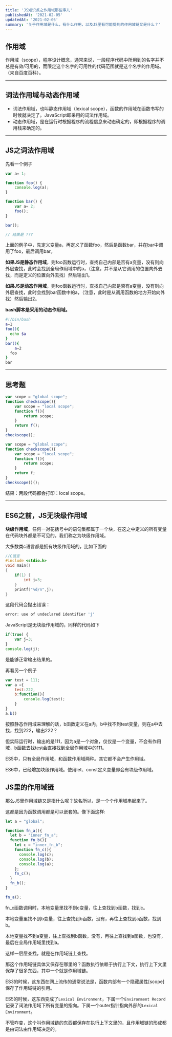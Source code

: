 ```yaml
---
title: 'JS知识点之作用域那些事儿'
publishedAt: '2021-02-05'
updatedAt: '2021-02-05'
summary: '关于作用域是什么，有什么作用，以及JS里有可能提到的作用域链又是什么？'
---
```


## 作用域

作用域（scope），程序设计概念，通常来说，一段程序代码中所用到的名字并不总是有效/可用的，而限定这个名字的可用性的代码范围就是这个名字的作用域。（来自百度百科）。

---

## 词法作用域与动态作用域

- 词法作用域，也叫静态作用域（lexical scope），函数的作用域在函数书写的时候就决定了。JavaScript即采用的词法作用域。
- 动态作用域，是在运行时根据程序的流程信息来动态确定的，即根据程序的调用栈来确定的。

---


## JS之词法作用域

先看一个例子

```javascript
var a= 1;

function foo() {
    console.log(a);
}

function bar() {
    var a= 2;
    foo();
}

bar();

// 结果是 ???
```

上面的例子中，先定义变量a，再定义了函数foo，然后是函数bar，并在bar中调用了foo，最后调用bar。

**如果JS是静态作用域**，则foo函数运行时，查找自己内部是否有a变量，没有则向外层查找，此时会找到全局作用域中的a，（注意，并不是从它调用的位置向外去找，而是定义的位置向外去找）然后输出1。

**如果JS是动态作用域**，则foo函数运行时，查找自己内部是否有a变量，没有则向外层查找，此时会找到bar函数中的a，（注意，此时是从调用函数的地方开始向外找）然后输出2。

**bash脚本是采用的动态作用域。**

```bash
#!/bin/bash
a=1
foo(){
  echo $a
}
bar(){
	a=2
  foo
}
bar
```

---


## 思考题

```javascript
var scope = "global scope";
function checkscope(){
    var scope = "local scope";
    function f(){
        return scope;
    }
    return f();
}
checkscope();
```

```javascript
var scope = "global scope";
function checkscope(){
    var scope = "local scope";
    function f(){
        return scope;
    }
    return f;
}
checkscope()();
```

结果：两段代码都会打印：local scope。

---


## ES6之前，JS无块级作用域

**块级作用域**，任何一对花括号中的语句集都属于一个块，在这之中定义的所有变量在代码块外都是不可见的，我们称之为块级作用域。

大多数类c语言都是拥有块级作用域的，比如下面的

```c
//C语言 
#include <stdio.h> 
void main() 
{ 
    if(1) { 
        int j=3; 
    } 
    printf("%d/n",j); 
}
```

这段代码会抛出错误：

```c
error: use of undeclared identifier 'j'
```

JavaScript是无块级作用域的，同样的代码如下

```javascript
if(true) { 
    var j=3; 
} 
console.log(j);
```

是能够正常输出结果的。

再看另一个例子

```javascript
var test = 111;
var a ={
	test:222,
	b:function(){
		console.log(test);
	}
}
a.b()
```

按照静态作用域来理解的话，b函数定义在a内，b中找不到test变量，则在a中去找，找到222，输出222？

但实际运行时，输出的是111，因为a是一个对象，仅仅是一个变量，不会有作用域，b函数去找test会直接找到全局作用域中的111。

ES5中，只有全局作用域，和函数作用域两种。其它都不会产生作用域。

ES6中，已经增加块级作用域。使用let、const定义变量即会有块级作用域。

## JS里的作用域链

那么JS里作用域链又是指什么呢？故名所以，是一个个作用域串起来了。

这都是因为函数调用都是可以嵌套的。像下面这样:

```javascript
let a = "global";

function fn_a(){
  let b = "inner_fn_a";
  function fn_b(){
    let c = "inner_fn_b";
    function fn_c(){
      console.log(c);
      console.log(b);
      console.log(a);
    };
    fn_c();
  }
  fn_b();
}

fn_a();
```
fn_c函数调用时，本地变量里找不到c变量，往上查找到b函数，找到c。

本地变量里找不到b变量，往上查找到b函数，没有，再往上查找到a函数，找到b。

本地变量找不到a变量，往上查找到b函数，没有，再往上查找到a函数，也没有，最后在全局作用域里找到a。

这样一层层查找，就是在作用域链上查找。

那这个作用域链具体又保存在哪里的？函数执行依赖于执行上下文，执行上下文里保存了很多东西，其中一个就是作用域链。


ES3的时候，这东西在网上流传的通常说法是，函数内部有一个隐藏属性[scope]保存了作用域链的引用。

ES5的时候，这东西变成了`Lexical Environment`，下属一个`Environment Record`记录了词法作用域下所有变量的指向。下属一个outer指针指向外部的`Lexical Environment`。

不管咋变，这个叫作用域链的东西都保存在执行上下文里的，且作用域链的形成都是由词法由作用域决定的。